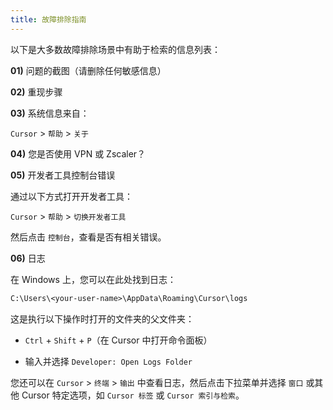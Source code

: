 ---
title: 故障排除指南
---

以下是大多数故障排除场景中有助于检索的信息列表：

**01)** 问题的截图（请删除任何敏感信息）

**02)** 重现步骤

**03)** 系统信息来自：

`Cursor` > `帮助` > `关于`

**04)** 您是否使用 VPN 或 Zscaler？

**05)** 开发者工具控制台错误

通过以下方式打开开发者工具：

`Cursor` > `帮助` > `切换开发者工具`

然后点击 `控制台`，查看是否有相关错误。

**06)** 日志

在 Windows 上，您可以在此处找到日志：

```txt
C:\Users\<your-user-name>\AppData\Roaming\Cursor\logs
```

这是执行以下操作时打开的文件夹的父文件夹：

- `Ctrl` + `Shift` + `P`（在 Cursor 中打开命令面板）

- 输入并选择 `Developer: Open Logs Folder`

您还可以在 `Cursor` > `终端` > `输出` 中查看日志，然后点击下拉菜单并选择 `窗口` 或其他 Cursor 特定选项，如 `Cursor 标签` 或 `Cursor 索引与检索`。

